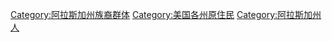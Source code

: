 [[Category:阿拉斯加州族裔群体|Category:阿拉斯加州族裔群体]]
[[Category:美国各州原住民|Category:美国各州原住民]]
[[Category:阿拉斯加州人|Category:阿拉斯加州人]]